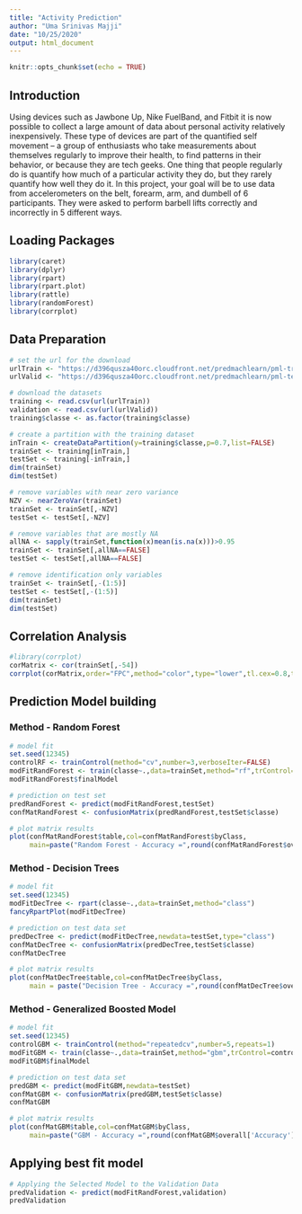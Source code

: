 ```yaml
---
title: "Activity Prediction"
author: "Uma Srinivas Majji"
date: "10/25/2020"
output: html_document
---
```


```r
knitr::opts_chunk$set(echo = TRUE)
```

## Introduction

Using devices such as Jawbone Up, Nike FuelBand, and Fitbit it is now possible to collect a large amount of data about personal activity relatively inexpensively. These type of devices are part of the quantified self movement – a group of enthusiasts who take measurements about themselves regularly to improve their health, to find patterns in their behavior, or because they are tech geeks. One thing that people regularly do is quantify how much of a particular activity they do, but they rarely quantify how well they do it. In this project, your goal will be to use data from accelerometers on the belt, forearm, arm, and dumbell of 6 participants. They were asked to perform barbell lifts correctly and incorrectly in 5 different ways. 

## Loading Packages
```r
library(caret)
library(dplyr)
library(rpart)
library(rpart.plot)
library(rattle)
library(randomForest)
library(corrplot)
```

## Data Preparation

```r
# set the url for the download
urlTrain <- "https://d396qusza40orc.cloudfront.net/predmachlearn/pml-training.csv"
urlValid <- "https://d396qusza40orc.cloudfront.net/predmachlearn/pml-testing.csv"

# download the datasets
training <- read.csv(url(urlTrain))
validation <- read.csv(url(urlValid))
training$classe <- as.factor(training$classe)

# create a partition with the training dataset
inTrain <- createDataPartition(y=training$classe,p=0.7,list=FALSE)
trainSet <- training[inTrain,]
testSet <- training[-inTrain,]
dim(trainSet)
dim(testSet)

# remove variables with near zero variance
NZV <- nearZeroVar(trainSet)
trainSet <- trainSet[,-NZV]
testSet <- testSet[,-NZV]

# remove variables that are mostly NA
allNA <- sapply(trainSet,function(x)mean(is.na(x)))>0.95
trainSet <- trainSet[,allNA==FALSE]
testSet <- testSet[,allNA==FALSE]

# remove identification only variables
trainSet <- trainSet[,-(1:5)]
testSet <- testSet[,-(1:5)]
dim(trainSet)
dim(testSet)
```

## Correlation Analysis

```r
#library(corrplot)
corMatrix <- cor(trainSet[,-54])
corrplot(corMatrix,order="FPC",method="color",type="lower",tl.cex=0.8,tl.col=rgb(0,0,0))
```


## Prediction Model building

### Method - Random Forest

```r
# model fit
set.seed(12345)
controlRF <- trainControl(method="cv",number=3,verboseIter=FALSE)
modFitRandForest <- train(classe~.,data=trainSet,method="rf",trControl=controlRF)
modFitRandForest$finalModel

# prediction on test set
predRandForest <- predict(modFitRandForest,testSet)
confMatRandForest <- confusionMatrix(predRandForest,testSet$classe)

# plot matrix results
plot(confMatRandForest$table,col=confMatRandForest$byClass,
     main=paste("Random Forest - Accuracy =",round(confMatRandForest$overall['Accuracy'],4)))
```

### Method - Decision Trees

```r
# model fit
set.seed(12345)
modFitDecTree <- rpart(classe~.,data=trainSet,method="class")
fancyRpartPlot(modFitDecTree)

# prediction on test data set
predDecTree <- predict(modFitDecTree,newdata=testSet,type="class")
confMatDecTree <- confusionMatrix(predDecTree,testSet$classe)
confMatDecTree

# plot matrix results
plot(confMatDecTree$table,col=confMatDecTree$byClass,
     main = paste("Decision Tree - Accuracy =",round(confMatDecTree$overall['Accuracy'], 4)))
```

### Method - Generalized Boosted Model

```r

# model fit
set.seed(12345)
controlGBM <- trainControl(method="repeatedcv",number=5,repeats=1)
modFitGBM <- train(classe~.,data=trainSet,method="gbm",trControl=controlGBM,verbose=F)
modFitGBM$finalModel

# prediction on test data set
predGBM <- predict(modFitGBM,newdata=testSet)
confMatGBM <- confusionMatrix(predGBM,testSet$classe)
confMatGBM

# plot matrix results
plot(confMatGBM$table,col=confMatGBM$byClass,
     main=paste("GBM - Accuracy =",round(confMatGBM$overall['Accuracy'],4)))
```

## Applying best fit model

```r
# Applying the Selected Model to the Validation Data
predValidation <- predict(modFitRandForest,validation)
predValidation
```
